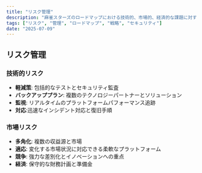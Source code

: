 ```yaml
---
title: "リスク管理"
description: "麻雀スターズのロードマップにおける技術的、市場的、経済的な課題に対するリスク管理戦略。"
tags: ["リスク", "管理", "ロードマップ", "戦略", "セキュリティ"]
date: "2025-07-09"
---
```


## リスク管理

### 技術的リスク
- **軽減策**: 包括的なテストとセキュリティ監査
- **バックアッププラン**: 複数のテクノロジーパートナーとソリューション
- **監視**: リアルタイムのプラットフォームパフォーマンス追跡
- **対応**:迅速なインシデント対応と復旧手順

### 市場リスク
- **多角化**: 複数の収益源と市場
- **適応**: 変化する市場状況に対応できる柔軟なプラットフォーム
- **競争**: 強力な差別化とイノベーションへの重点
- **経済**: 保守的な財務計画と準備金